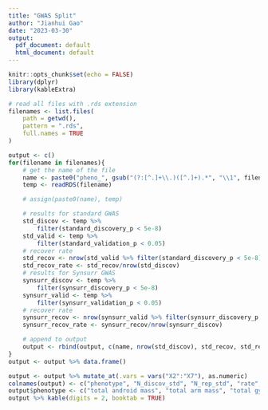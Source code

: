 ```yaml
---
title: "GWAS Split"
author: "Jianhui Gao"
date: "2023-03-30"
output:
  pdf_document: default
  html_document: default
---
```


```r
knitr::opts_chunk$set(echo = FALSE)
library(dplyr)
library(kableExtra)
```

```r
# read all files with .rds extension
filenames <- list.files(
    path = getwd(),
    pattern = ".rds",
    full.names = TRUE
)
```

```r
output <- c()
for(filename in filenames){
    # get the name of the file
    name <- paste0("pheno_", gsub("(?:[^.]+\\.)([^.]+).*", "\\1", filename))
    temp <- readRDS(filename)

    # assign(paste0(name), temp)

    # results for standard GWAS
    std_discov <- temp %>%
        filter(standard_discovery_p < 5e-8)
    std_valid <- temp %>%
        filter(standard_validation_p < 0.05)
    # recover rate
    std_recov <- nrow(std_valid %>% filter(standard_discovery_p < 5e-8))
    std_recov_rate <- std_recov/nrow(std_discov)
    # results for Synsurr GWAS
    synsurr_discov <- temp %>%
        filter(synsurr_discovery_p < 5e-8)
    synsurr_valid <- temp %>%
        filter(synsurr_validation_p < 0.05)
    # recover rate
    synsurr_recov <- nrow(synsurr_valid %>% filter(synsurr_discovery_p < 5e-8))
    synsurr_recov_rate <- synsurr_recov/nrow(synsurr_discov)

    # append to output
    output <- rbind(output, c(name, nrow(std_discov), std_recov, std_recov_rate, nrow(synsurr_discov), synsurr_recov, synsurr_recov_rate))
}
output <- output %>% data.frame()
```
```r
output <- output %>% mutate_at(.vars = vars("X2":"X7"), as.numeric)
colnames(output) <- c("phenotype", "N_discov_std", "N_rep_std", "rate", "N_discov_synsurr", "N_rep_synsurr", "rate")
output$phenotype <- c("total android mass", "total arm mass", "total gynoid mass", "total leg mass", "total body mass", "total trun mass")
output %>% kable(digits = 2, booktab = TRUE)
```

